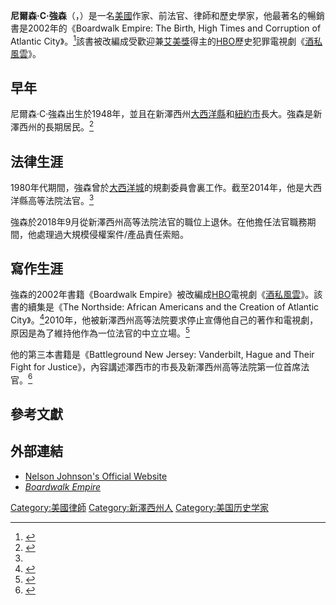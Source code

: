 {{for|1930年代的美國駐華大使|納爾遜·T·詹森}}
{{noteTA
|1=zh-cn:大西洋帝国; zh-tw:海濱帝國; zh-hk:酒私風雲;
}}
{{Infobox person
| name = 尼爾森·強森<br/>Nelson Johnson
| image = Nelson Johnson.jpg
| birth_date = 1948年
| birth_place = 美國[[新澤西州|新澤西州]]{{link-en|哈默頓|Hammonton, New Jersey}}
| birth_name = Nelson Calvin Johnson
| known_for = 《Boardwalk Empire: The Birth, High Times, and Corruption of Atlantic City》
| occupation = 律師、作家
| alma_mater = [[聖若望大學|聖若望大學]]（[[理學學士|理學學士]]）<br/>[[維拉諾瓦大學|維拉諾瓦大學]]（[[法律博士|法律博士]]）
| website = {{URL|nucky1883.com}}
}}
'''尼爾森·C·強森'''（{{lang-en|'''Nelson C. Johnson'''}}，{{bd|1948年}}）是一名[[美國|美國]]作家、前法官、律師和歷史學家，他最著名的暢銷書是2002年的《Boardwalk Empire: The Birth, High Times and Corruption of Atlantic City》。<ref name=scotsman>{{Cite web |url = http://www.scotsman.com/lifestyle/book-review-boardwalk-empire-by-nelson-johnson-1-1494086 |title = Book review: Boardwalk Empire by Nelson Johnson |date = 2011-01-28 |publisher = The Scotsman |language = en |accessdate = 2016-04-27 |archive-date = 2015-12-28 |archive-url = https://web.archive.org/web/20151228223245/http://www.scotsman.com/lifestyle/book-review-boardwalk-empire-by-nelson-johnson-1-1494086 |dead-url = no }}</ref>該書被改編成受歡迎兼[[艾美獎|艾美獎]]得主的[[HBO|HBO]]歷史犯罪電視劇《[[酒私風雲|酒私風雲]]》。

== 早年 ==
尼爾森·C·強森出生於1948年，並且在新澤西州[[大西洋縣|大西洋縣]]和[[紐約市|紐約市]]長大。強森是新澤西州{{link-en|哈默頓|Hammonton, New Jersey}}的長期居民。<ref>{{Cite web |url = https://njmonthly.com/articles/jersey-living/atlantic-citys-godfather/ |title = Judge Nelson Johnson: Atlantic City's Godfather |author = Robert Strauss |date = 2010-08-16 |publisher = New Jersey Monthly |language = en |accessdate = 2020-05-23 |archive-date = 2020-04-13 |archive-url = https://web.archive.org/web/20200413121138/https://njmonthly.com/articles/jersey-living/atlantic-citys-godfather/ |dead-url = no }}</ref>

== 法律生涯 ==
1980年代期間，強森曾於[[大西洋城|大西洋城]]的規劃委員會裏工作。截至2014年，他是大西洋縣高等法院法官。<ref name=scotsman />

強森於2018年9月從新澤西州高等法院法官的職位上退休。在他擔任法官職務期間，他處理過大規模侵權案件/產品責任索賠。

== 寫作生涯 ==
強森的2002年書籍《Boardwalk Empire》被改編成[[HBO|HBO]]電視劇《[[酒私風雲|酒私風雲]]》。該書的續集是《The Northside: African Americans and the Creation of Atlantic City》。<ref>{{Cite web |url = http://www.pressofatlanticcity.com/life/book-review-johnson-gets-it-right-with-tale-of-the/article_4d5d32bd-1107-5865-8fc1-c4665fd8e3d6.html |title = Book Review: Johnson gets it right with tale of 'The Northside' |author = Patricia Reid-Merritt |date = 2010-11-21 |publisher = Press of Atlantic City |language = en |accessdate = 2016-04-27 |archive-date = 2016-03-04 |archive-url = https://web.archive.org/web/20160304193558/http://www.pressofatlanticcity.com/life/book-review-johnson-gets-it-right-with-tale-of-the/article_4d5d32bd-1107-5865-8fc1-c4665fd8e3d6.html |dead-url = no }}</ref>2010年，他被新澤西州高等法院要求停止宣傳他自己的著作和電視劇，原因是為了維持他作為一位法官的中立立場。<ref>{{Cite web |url = http://observer.com/2010/09/boardwalk-empire-author-muzzled/ |title = Boardwalk Empire Author Muzzled |author = Michael H. Miller |date = 2010-09-15 |publisher = Observer |language = en |accessdate = 2016-04-27 |archive-date = 2016-08-06 |archive-url = https://web.archive.org/web/20160806223707/http://observer.com/2010/09/boardwalk-empire-author-muzzled/ |dead-url = no }}</ref>

他的第三本書籍是《Battleground New Jersey: Vanderbilt, Hague and Their Fight for Justice》，內容講述澤西市的市長{{link-en|法蘭克·赫格|Frank Hague}}及新澤西州高等法院第一位首席法官{{link-en|阿瑟·T·范德比爾特|Arthur T. Vanderbilt}}。<ref>{{Cite web |url = http://www.mycentraljersey.com/story/news/local/somerset-county/2015/01/16/judge-details-state-politics-history-book/21866329/ |title = Judge details state politics history in book |author = Katie Park |date = 2015-01-16 |publisher = MyCentralJersey.com |language = en |access-date = 2016-04-27 |archive-date = 2021-04-11 |archive-url = https://web.archive.org/web/20210411140544/https://www.mycentraljersey.com/story/news/local/somerset-county/2015/01/16/judge-details-state-politics-history-book/21866329/ }}</ref>

== 參考文獻 ==
{{Reflist}}

== 外部連結 ==
* [https://www.nucky1883.com/ Nelson Johnson's Official Website] {{Wayback|url=https://www.nucky1883.com/ |date=20210119020800 }}
* [http://www.boardwalkempire.com/about-nelson-johnson/ ''Boardwalk Empire''] {{Wayback|url=http://www.boardwalkempire.com/about-nelson-johnson/ |date=20190916093118 }}

[[Category:美國律師|Category:美國律師]]
[[Category:新澤西州人|Category:新澤西州人]]
[[Category:美国历史学家|Category:美国历史学家]]